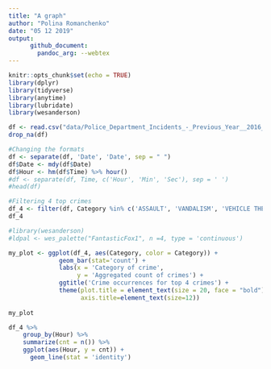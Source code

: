```yaml
---
title: "A graph"
author: "Polina Romanchenko"
date: "05 12 2019"
output: 
      github_document: 
        pandoc_arg: --webtex
---
```


```r
knitr::opts_chunk$set(echo = TRUE)
library(dplyr)
library(tidyverse)
library(anytime)
library(lubridate)
library(wesanderson)
```

```r

df <- read.csv("data/Police_Department_Incidents_-_Previous_Year__2016_.csv")
drop_na(df)
```

```r
#Changing the formats
df <- separate(df, 'Date', 'Date', sep = " ") 
df$Date <- mdy(df$Date)
df$Hour <- hm(df$Time) %>% hour()
#df <- separate(df, Time, c('Hour', 'Min', 'Sec'), sep = ' ')
#head(df)

#Filtering 4 top crimes
df_4 <- filter(df, Category %in% c('ASSAULT', 'VANDALISM', 'VEHICLE THEFT', 'LARCENY/THEFT'))
df_4
```

```r
#library(wesanderson)
#ldpal <- wes_palette("FantasticFox1", n =4, type = 'continuous')

my_plot <- ggplot(df_4, aes(Category, color = Category)) +
              geom_bar(stat='count') +
              labs(x = 'Category of crime',
                   y = 'Aggregated count of crimes') +
              ggtitle('Crime occurrences for top 4 crimes') +
              theme(plot.title = element_text(size = 20, face = "bold"),
                    axis.title=element_text(size=12))
      
my_plot
```


```r
df_4 %>% 
    group_by(Hour) %>%
    summarize(cnt = n()) %>%
    ggplot(aes(Hour, y = cnt)) +
      geom_line(stat = 'identity')
```







